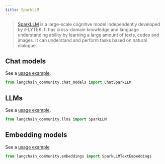 ```yaml
---
title: SparkLLM
---
```


>[SparkLLM](https://xinghuo.xfyun.cn/spark) is a large-scale cognitive model independently developed by iFLYTEK.
It has cross-domain knowledge and language understanding ability by learning a large amount of texts, codes and images.
It can understand and perform tasks based on natural dialogue.

## Chat models

See a [usage example](/oss/javascript/integrations/chat/sparkllm).

```python
from langchain_community.chat_models import ChatSparkLLM
```

## LLMs

See a [usage example](/oss/javascript/integrations/llms/sparkllm).

```python
from langchain_community.llms import SparkLLM
```

## Embedding models

See a [usage example](/oss/javascript/integrations/text_embedding/sparkllm)

```python
from langchain_community.embeddings import SparkLLMTextEmbeddings
```
